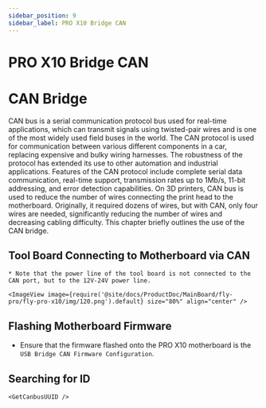 ```yaml
---
sidebar_position: 9
sidebar_label: PRO X10 Bridge CAN
---
```


# PRO X10 Bridge CAN





# CAN Bridge

CAN bus is a serial communication protocol bus used for real-time applications, which can transmit signals using twisted-pair wires and is one of the most widely used field buses in the world. The CAN protocol is used for communication between various different components in a car, replacing expensive and bulky wiring harnesses. The robustness of the protocol has extended its use to other automation and industrial applications. Features of the CAN protocol include complete serial data communication, real-time support, transmission rates up to 1Mb/s, 11-bit addressing, and error detection capabilities.
On 3D printers, CAN bus is used to reduce the number of wires connecting the print head to the motherboard. Originally, it required dozens of wires, but with CAN, only four wires are needed, significantly reducing the number of wires and decreasing cabling difficulty.
This chapter briefly outlines the use of the CAN bridge.

## Tool Board Connecting to Motherboard via CAN

    * Note that the power line of the tool board is not connected to the CAN port, but to the 12V-24V power line.

    <ImageView image={require('@site/docs/ProductDoc/MainBoard/fly-pro/fly-pro-x10/img/120.png').default} size="80%" align="center" />

## Flashing Motherboard Firmware

* Ensure that the firmware flashed onto the PRO X10 motherboard is the `USB Bridge CAN Firmware Configuration`.

## Searching for ID

    <GetCanbusUUID />
